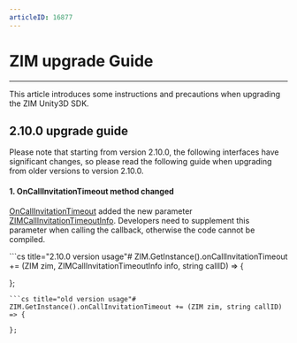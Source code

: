 ```yaml
---
articleID: 16877
---
```

# ZIM upgrade Guide

- - -


This article introduces some instructions and precautions when upgrading the ZIM Unity3D SDK.

## 2.10.0 upgrade guide


<Warning title="Warning">

Please note that starting from version 2.10.0, the following interfaces have significant changes, so please read the following guide when upgrading from older versions to version 2.10.0.
</Warning>

#### 1. OnCallInvitationTimeout method changed


[OnCallInvitationTimeout](@OnCallInvitationTimeout) added the new parameter [ZIMCallInvitationTimeoutInfo](@-ZIMCallInvitationTimeoutInfo). Developers need to supplement this parameter when calling the callback, otherwise the code cannot be compiled.

<CodeGroup>
```cs title="2.10.0 version usage"#
  ZIM.GetInstance().onCallInvitationTimeout += (ZIM zim, ZIMCallInvitationTimeoutInfo info, string callID) => {

  };
  ```
```cs title="old version usage"#
  ZIM.GetInstance().onCallInvitationTimeout += (ZIM zim, string callID) => {

  };
  ```
</CodeGroup>